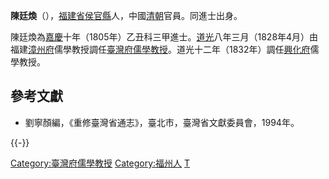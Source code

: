 '''陳廷煥'''（{{bd|?||?|}}），[[福建省|福建省]][[侯官縣|侯官縣]]人，中國[[清朝|清朝]]官員。同進士出身。

陳廷煥為[[嘉慶|嘉慶]]十年（1805年）乙丑科三甲進士。[[道光|道光]]八年三月（1828年4月）由福建[[漳州府|漳州府]]儒學教授調任[[臺灣府儒學教授|臺灣府儒學教授]]。道光十二年（1832年）調任[[興化府|興化府]]儒學教授。

==參考文獻==
*劉寧顏編，《重修臺灣省通志》，臺北市，臺灣省文獻委員會，1994年。

{{-}}
{{start box}}
{{s-off}}
{{Succession box|[[葛鳳鳴|葛鳳鳴]]|[[許德樹|許德樹]]|[[臺灣府|臺灣府]][[臺灣府儒學教授|儒學教授]]|<small>道光八年三月（1828年4月）上任</small>}}
{{end box}}

{{嘉慶十年乙丑科殿試金榜}}

{{DEFAULTSORT:Chen陳}}
[[Category:臺灣府儒學教授|Category:臺灣府儒學教授]]
[[Category:福州人|Category:福州人]]
[[Category:陳姓|T]]